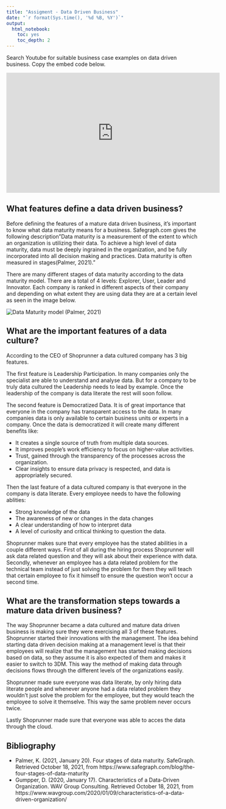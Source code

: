 ```yaml
---
title: "Assigment - Data Driven Business"
date: "`r format(Sys.time(), '%d %B, %Y')`"
output:
  html_notebook:
    toc: yes
    toc_depth: 2
---
```


Search Youtube for suitable business case examples on data driven business. Copy the embed code below.

<iframe width="560" height="315" src="https://www.youtube.com/embed/q_LXW9T64mM" title="YouTube video player" frameborder="0" allow="accelerometer; autoplay; clipboard-write; encrypted-media; gyroscope; picture-in-picture" allowfullscreen data-external="1"></iframe>


## What features define a data driven business?

Before defining the features of a mature data driven business, it's important to know what data maturity means for a business. Safegraph.com gives the following description"Data maturity is a measurement of the extent to which an organization is utilizing their data. To achieve a high level of data maturity, data must be deeply ingrained in the organization, and be fully incorporated into all decision making and practices. Data maturity is often measured in stages(Palmer, 2021)."

There are many different stages of data maturity according to the data maturity model. There are a total of 4 levels: Explorer, User, Leader and Innovator.
Each company is ranked in different aspects of their company and depending on what extent they are using data they are at a certain level as seen in the image below.

<img src="https://assets-global.website-files.com/5d6eeb9e2fd62f9ef2207695/60084d8c3b2fd0c4b5733288_Data%20Maturity%20Model.png" alt="Data Maturity model">
(Palmer, 2021)


## What are the important features of a data culture?
According to the CEO of Shoprunner a data cultured company has 3 big features.

The first feature is Leadership Participation. In many companies only the specialist are able to understand and analyse data. But for a company to be truly data cultured the Leadership needs to lead by example. Once the leadership of the company is data literate the rest will soon follow.

The second feature is Democratized Data. It is of great importance that everyone in the company has transparent access to the data. In many companies data is only available to certain business units or experts in a company. Once the data is democratized it will create many different benefits like:

- It creates a single source of truth from multiple data sources.
- It improves people’s work efficiency to focus on higher-value activities.
- Trust, gained through the transparency of the processes across the organization.
- Clear insights to ensure data privacy is respected, and data is appropriately secured.

Then the last feature of a data cultured company is that everyone in the company is data literate. Every employee needs to have the following ablities:

- Strong knowledge of the data
- The awareness of new or changes in the data changes
- A clear understanding of how to interpret data
- A level of curiosity and critical thinking to question the data.

Shoprunner makes sure that every employee has the stated abilities in a couple different ways. First of all during the hiring process Shoprunner will ask data related question and they will ask about their experience with data. Secondly, whenever an employee has a data related problem for the technical team instead of just solving the problem for them they will teach that certain employee to fix it himself to ensure the question won't occur a second time.


## What are the transformation steps towards a mature data driven business?

The way Shoprunner became a data cultured and mature data driven business is making sure they were exercising all 3 of these features. Shoprunner started their innovations with the management. The idea behind starting data driven decision making at a management level is that their employees will realize that the management has started making decisions based on data, so they assume it is also expected of them and makes it easier to switch to 3DM. This way the method of making data through decisions flows through the different levels of the organizations easily.

Shoprunner made sure everyone was data literate, by only hiring data literate people and whenever anyone had a data related problem they wouldn't just solve the problem for the employee, but they would teach the employee to solve it themselve. This way the same problem never occurs twice.

Lastly Shoprunner made sure that everyone was able to acces the data through the cloud.

## Bibliography

- Palmer, K. (2021, January 20). Four stages of data maturity. SafeGraph. Retrieved October 18, 2021, from https://www.safegraph.com/blog/the-four-stages-of-data-maturity
- Gumpper, D. (2020, January 17). Characteristics of a Data-Driven Organization. WAV Group Consulting. Retrieved October 18, 2021, from https://www.wavgroup.com/2020/01/09/characteristics-of-a-data-driven-organization/
